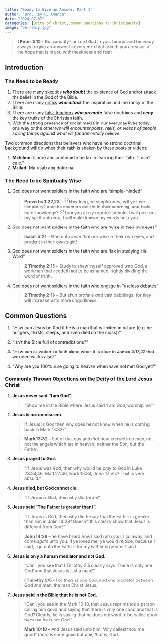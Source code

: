```yaml
---
title: "Ready to Give an Answer: Part 1"
author: "Bro. Rey R. Cuenca"
date: "2024-07-07"
categories: [Deity of Christ,Common Questions to Christianity]
image: "be-ready.jpg"
---
```


> **1 Peter 3:15 -** But sanctify the Lord God in your hearts: and be ready always to give an answer to every man that asketh you a reason of the hope that is in you with meekness and fear:

## Introduction

### The Need to be Ready

1.  There are many [skeptics]{.underline} ***who doubt*** the existence of God and/or attack the belief in the God of the Bible.
2.  There are many [critics]{.underline} ***who attack*** the inspiration and inerrancy of the Bible.
3.  There are many [false teachers]{.underline} ***who promote*** false doctrines and ***deny*** the key truths of the Christian faith.
4.  With the strong presence of social media in our everyday lives today, one way or the other *we will encounter posts, reels, or videos of people saying things against what we fundamentally believe.* 

Two common directions that believers who have no strong doctrinal background will do when their faith is shaken by these posts or videos:

1.  **Mohilom.** Ignore and continue to be lax in learning their faith. “I don’t care.”
2.  **Mailad.** Ma-usab ang doktrina.

### **The Need to be Spiritually Wise**

1.  God does not want soldiers in the faith who are “simple-minded”

    > **Proverbs 1:22,23** – ^22^How long, ye simple ones, will ye love simplicity? and the scorners delight in their scorning, and fools hate knowledge? ^23^Turn you at my reproof: behold, I will pour out my spirit unto you, I will make known my words unto you.

2.  God does not want soldiers in the faith who are “wise in their own eyes”

    > **Isaiah 5:21 –** Woe unto *them that are* wise in their own eyes, and prudent in their own sight!

3.  God does not want soldiers in the faith who are “lax in studying His Word”

    > **2 Timothy 2:15** – Study to shew thyself approved unto God, a workman that needeth not to be ashamed, rightly dividing the word of truth.

4.  God does not want soldiers in the faith who engage in “useless debates”

    > **2 Timothy 2:16** – But shun profane *and* vain babblings: for they will increase unto more ungodliness.

## Common Questions

1.  “How can Jesus be God if he is a man that is limited in nature (e.g. he hungers, thirsts, sleeps, and even died on the cross)?”

2.  “Isn't the Bible full of contradictions?”

3.  “How can salvation be faith alone when it is clear in James 2:17,22 that we need works also?”

4.  “Why are you 100% sure going to heaven when have not met God yet?”

### **Commonly Thrown Objections on the Deity of the Lord Jesus Christ**

1.  **Jesus never said “I am God”.**

    > “Show me in the Bible where Jesus said ‘I am God, worship me’.”

2.  **Jesus is not omniscient.**

    > If Jesus is God then why does he not know when he is coming back in Mark 13:32?”

    > **Mark 13:32 –** But of that day and *that* hour knoweth no man, no, not the angels which are in heaven, neither the Son, but the Father.

3.  **Jesus prayed to God.**

    > “If Jesus was God, then why would he pray to God in Luke 23:34,46, Matt.27:46, Mark 15:34, John 17, etc? That is very absurd.” 

4.  **Jesus died, but God cannot die.**

    > “If Jesus is God, then why did he die?

5.  **Jesus said “The Father is greater than I”.**

    > “If Jesus is God, then why did he say that the Father is greater than him in John 14:28? Doesn’t this clearly show that Jesus is different from God?”

    > **John 14:28 –** Ye have heard how I said unto you, I go away, and come *again* unto you. If ye loved me, ye would rejoice, because I said, I go unto the Father: for my Father is greater than I.

6.  **Jesus is only a human mediator and not God.**

    > “Can’t you see that I Timothy 2:5 clearly says ‘There is only one God’ and that Jesus is just a man?”

    > **I Timothy 2:5 –** For *there is* one God, and one mediator between God and men, the man Christ Jesus;

7.  **Jesus said in the Bible that he is not God.**

    > “Can’t you see in the Mark 10:18, that Jesus reprimands a person calling him good and saying that there is only one good and that is God? Clearly, he is saying that he does not want to be called good because he is not God.”

    > **Mark 10:18 –** And Jesus said unto him, Why callest thou me good? *there is* none good but one, *that is*, God.

